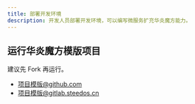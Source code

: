 ```yaml
---
title: 部署开发环境
description: 开发人员部署开发环境，可以编写微服务扩充华炎魔方能力。
---
```



## 运行华炎魔方模版项目

建议先 Fork 再运行。

- [项目模版@github.com](github.com/steedos/steedos-project-template)
- [项目模版@gitlab.steedos.cn](gitlab.steedos.cn/steedos/steedos-project-template)
